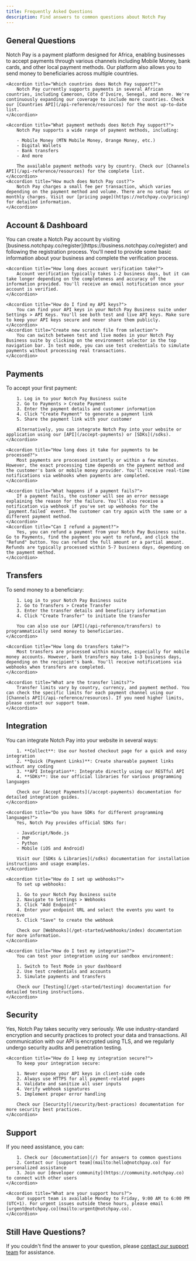 ```yaml
---
title: Frequently Asked Questions
description: Find answers to common questions about Notch Pay
---
```


## General Questions

<AccordionGroup>
    <Accordion title="What is Notch Pay?">
        Notch Pay is a payment platform designed for Africa, enabling businesses to accept payments through various channels including Mobile Money, bank cards, and other local payment methods. Our platform also allows you to send money to beneficiaries across multiple countries.
    </Accordion>

    <Accordion title="Which countries does Notch Pay support?">
        Notch Pay currently supports payments in several African countries, including Cameroon, Côte d'Ivoire, Senegal, and more. We're continuously expanding our coverage to include more countries. Check our [Countries API](/api-reference/resources) for the most up-to-date list.
    </Accordion>

    <Accordion title="What payment methods does Notch Pay support?">
        Notch Pay supports a wide range of payment methods, including:

        - Mobile Money (MTN Mobile Money, Orange Money, etc.)
        - Digital Wallets
        - Bank transfers
        - And more

        The available payment methods vary by country. Check our [Channels API](/api-reference/resources) for the complete list.
    </Accordion>
    <Accordion title="How much does Notch Pay cost?">
        Notch Pay charges a small fee per transaction, which varies depending on the payment method and volume. There are no setup fees or monthly charges. Visit our [pricing page](https://notchpay.co/pricing) for detailed information.
    </Accordion>
</AccordionGroup>

## Account & Dashboard

<AccordionGroup>
    <Accordion title="How do I create a Notch Pay account?">
        You can create a Notch Pay account by visiting [business.notchpay.co/register](https://business.notchpay.co/register) and following the registration process. You'll need to provide some basic information about your business and complete the verification process.
    </Accordion>

    <Accordion title="How long does account verification take?">
        Account verification typically takes 1-2 business days, but it can take longer depending on the completeness and accuracy of the information provided. You'll receive an email notification once your account is verified.
    </Accordion>

    <Accordion title="How do I find my API keys?">
        You can find your API keys in your Notch Pay Business suite under Settings > API Keys. You'll see both test and live API keys. Make sure to keep your API keys secure and never share them publicly.
    </Accordion>
    <Accordion title="Create new scratch file from selection">
        You can switch between test and live modes in your Notch Pay Business suite by clicking on the environment selector in the top navigation bar. In test mode, you can use test credentials to simulate payments without processing real transactions.
    </Accordion>
</AccordionGroup>

## Payments

<AccordionGroup>
    <Accordion title="How do I accept my first payment?">
        To accept your first payment:

        1. Log in to your Notch Pay Business suite
        2. Go to Payments > Create Payment
        3. Enter the payment details and customer information
        4. Click "Create Payment" to generate a payment link
        5. Share the payment link with your customer

        Alternatively, you can integrate Notch Pay into your website or application using our [API](/accept-payments) or [SDKs](/sdks).
    </Accordion>

    <Accordion title="How long does it take for payments to be processed?">
        Most payments are processed instantly or within a few minutes. However, the exact processing time depends on the payment method and the customer's bank or mobile money provider. You'll receive real-time notifications via webhooks when payments are completed.
    </Accordion>

    <Accordion title="What happens if a payment fails?">
        If a payment fails, the customer will see an error message explaining the reason for the failure. You'll also receive a notification via webhook if you've set up webhooks for the `payment.failed` event. The customer can try again with the same or a different payment method.
    </Accordion>
    <Accordion title="Can I refund a payment?">
        Yes, you can refund a payment from your Notch Pay Business suite. Go to Payments, find the payment you want to refund, and click the "Refund" button. You can refund the full amount or a partial amount. Refunds are typically processed within 5-7 business days, depending on the payment method.
    </Accordion>
</AccordionGroup>

## Transfers

<AccordionGroup>
    <Accordion title="How do I send money to a beneficiary?">
        To send money to a beneficiary:

        1. Log in to your Notch Pay Business suite
        2. Go to Transfers > Create Transfer
        3. Enter the transfer details and beneficiary information
        4. Click "Create Transfer" to initiate the transfer

        You can also use our [API](/api-reference/transfers) to programmatically send money to beneficiaries.
    </Accordion>

    <Accordion title="How long do transfers take?">
        Most transfers are processed within minutes, especially for mobile money accounts. However, bank transfers may take 1-3 business days, depending on the recipient's bank. You'll receive notifications via webhooks when transfers are completed.
    </Accordion>

    <Accordion title="What are the transfer limits?">
        Transfer limits vary by country, currency, and payment method. You can check the specific limits for each payment channel using our [Channels API](/api-reference/resources). If you need higher limits, please contact our support team.
    </Accordion>
</AccordionGroup>


## Integration

<AccordionGroup>
    <Accordion title="How do I integrate Notch Pay into my website?">
        You can integrate Notch Pay into your website in several ways:

        1. **Collect**: Use our hosted checkout page for a quick and easy integration
        2. **Quick (Payment Links)**: Create shareable payment links without any coding
        3. **API Integration**: Integrate directly using our RESTful API
        4. **SDKs**: Use our official libraries for various programming languages

        Check our [Accept Payments](/accept-payments) documentation for detailed integration guides.
    </Accordion>

    <Accordion title="Do you have SDKs for different programming languages?">
        Yes, Notch Pay provides official SDKs for:

        - JavaScript/Node.js
        - PHP
        - Python
        - Mobile (iOS and Android)

        Visit our [SDKs & Libraries](/sdks) documentation for installation instructions and usage examples.
    </Accordion>

    <Accordion title="How do I set up webhooks?">
        To set up webhooks:

        1. Go to your Notch Pay Business suite
        2. Navigate to Settings > Webhooks
        3. Click "Add Endpoint"
        4. Enter your endpoint URL and select the events you want to receive
        5. Click "Save" to create the webhook

        Check our [Webhooks](/get-started/webhooks/index) documentation for more information.
    </Accordion>

    <Accordion title="How do I test my integration?">
        You can test your integration using our sandbox environment:

        1. Switch to Test Mode in your dashboard
        2. Use test credentials and accounts
        3. Simulate payments and transfers

        Check our [Testing](/get-started/testing) documentation for detailed testing instructions.
    </Accordion>
</AccordionGroup>


## Security

<AccordionGroup>
    <Accordion title="Is Notch Pay secure?">
        Yes, Notch Pay takes security very seriously. We use industry-standard encryption and security practices to protect your data and transactions. All communication with our API is encrypted using TLS, and we regularly undergo security audits and penetration testing.
    </Accordion>

    <Accordion title="How do I keep my integration secure?">
        To keep your integration secure:

        1. Never expose your API keys in client-side code
        2. Always use HTTPS for all payment-related pages
        3. Validate and sanitize all user inputs
        4. Verify webhook signatures
        5. Implement proper error handling

        Check our [Security](/security/best-practices) documentation for more security best practices.
    </Accordion>
</AccordionGroup>

## Support

<AccordionGroup>
    <Accordion title="How do I get help if I have a problem?">
        If you need assistance, you can:

        1. Check our [documentation](/) for answers to common questions
        2. Contact our [support team](mailto:hello@notchpay.co) for personalized assistance
        3. Join our [developer community](https://community.notchpay.co) to connect with other users
    </Accordion>

    <Accordion title="What are your support hours?">
        Our support team is available Monday to Friday, 9:00 AM to 6:00 PM (UTC+1). For urgent issues outside these hours, please email [urgent@notchpay.co](mailto:urgent@notchpay.co).
    </Accordion>
</AccordionGroup>

## Still Have Questions?

If you couldn't find the answer to your question, please [contact our support team](mailto:hello@notchpay.co) for assistance.